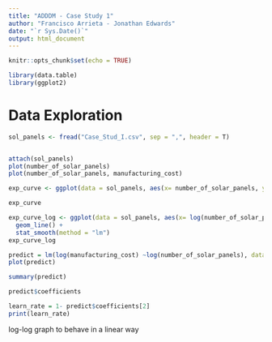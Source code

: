 ```yaml
---
title: "ADDDM - Case Study 1"
author: "Francisco Arrieta - Jonathan Edwards"
date: "`r Sys.Date()`"
output: html_document
---
```


```r
knitr::opts_chunk$set(echo = TRUE)
```


```r
library(data.table)
library(ggplot2)

```

# Data Exploration


```r
sol_panels <- fread("Case_Stud_I.csv", sep = ",", header = T)


attach(sol_panels)
plot(number_of_solar_panels)
plot(number_of_solar_panels, manufacturing_cost)

exp_curve <- ggplot(data = sol_panels, aes(x= number_of_solar_panels, y = manufacturing_cost)) + geom_line()

exp_curve
```

```r
exp_curve_log <- ggplot(data = sol_panels, aes(x= log(number_of_solar_panels), y = log(manufacturing_cost))) +
  geom_line() +
  stat_smooth(method = "lm")
exp_curve_log

```

```r
predict = lm(log(manufacturing_cost) ~log(number_of_solar_panels), data = sol_panels)
plot(predict)

summary(predict)

```


```r
predict$coefficients

learn_rate = 1- predict$coefficients[2]
print(learn_rate)
```

log-log graph to behave in a linear way
